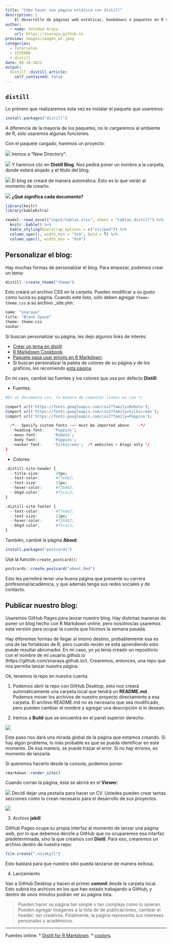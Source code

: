 ```yaml
---
title: "Cómo hacer una página estática con distill"
description: |
    El desarrollo de páginas web estáticas, bookdowns o paquetes en R se ha masificado, especialmente cuando se trata de compartir herramientas en este software libre. Con ese motivo, revisaremos los primeros pasos para diseñar una página con el paquete `distill`.
author:
  - name: Soledad Araya
    url: https://snaraya.github.io
preview: images/imagen_wt.jpeg
categories:
  - Tutoriales
  - ICP5006
  - distill
date: 08-16-2022
output:
  distill::distill_article:
    self_contained: false
---
```


## `distill`

Lo primero que realizaremos esta vez es instalar el paquete que usaremos:

```r
install.packages("distill")
```

A diferencia de la mayoría de los paquetes, no lo cargaremos al ambiente de R, sólo usaremos algunas funciones.

Con el paquete cargado, haremos un proyecto:

![](images/image1.png)
Iremos a "New Directory":

![](images/image2.png)
Y haremos clic en **Distill Blog**. Nos pedirá poner un nombre a la carpeta, donde estará alojado y el título del blog. 

![](images/image4.png)
El blog se creará de manera automática. Esto es lo que verán al momento de crearlo:

![](images/image5.png)
**¿Qué significa cada documento?**

```r
library(knitr)
library(kableExtra)

readxl::read_excel("input/tablas.xlsx", sheet = "tablas_distill") %>% 
  knitr::kable() %>% 
  kable_styling(bootstrap_options = c("striped")) %>% 
  column_spec(1, width_min = "3cm", bold = T) %>% 
  column_spec(2, width_min = "6cm") 
```

## Personalizar el blog:

Hay muchas formas de personalizar el blog. Para empezar, podemos crear un tema:

```r
distill::create_theme("theme")
```

Esto creará un archivo CSS en la carpeta. Pueden modificar a su gusto cómo lucirá su página. Cuando esté listo, sólo deben agregar `theme: theme.css` a su archivo _site.ylm:

```r
name: "snaraya"
title: "Blank Space"
theme: theme.css
navbar:
```

Si buscan personalizar su página, les dejo algunos links de interés:

* [Crear un tema en distill](https://rstudio.github.io/distill/website.html#create-theme).
* [R Markdown Cookbook](https://bookdown.org/yihui/rmarkdown-cookbook/).
* [Paquete pasa usar emojis en R Markdown](https://github.com/hadley/emo).
* Si buscan personalizar la paleta de colores de su página y de los gráficos, les recomiendo [esta página](https://coolors.co/palettes/trending.).

En mi caso, cambié las fuentes y los colores que usa por defecto **Distill**:

* Fuentes:

```r

#En un documento css, la manera de comentar líneas es con */

@import url('https://fonts.googleapis.com/css2?family=Roboto');
@import url('https://fonts.googleapis.com/css2?family=Silkscreen'); 
@import url('https://fonts.googleapis.com/css2?family=Poppins');

  /*-- Specify custom fonts ~~~ must be imported above   --*/
  --heading-font:    'Poppins';
  --mono-font:       'Roboto';
  --body-font:       'Poppins';
  --navbar-font:     'Silkscreen';  /* websites + blogs only */
}
```

* Colores:

```r

.distill-site-header {
  --title-size:       20px;
  --text-color:       #f7ede2;
  --text-size:        15px;
  --hover-color:      #f28482;
  --bkgd-color:       #f5cac3;
}

.distill-site-footer {
  --text-color:       #f7ede2;
  --text-size:        15px;
  --hover-color:      #f28482;
  --bkgd-color:       #f5cac3;
}
```

También, cambié la página **About**:

```r
install.packages("postcards")
```

Usé la función `create_postcard()`:

```r
postcards::create_postcard("about.Rmd")
```

Esto les permitirá tener una buena página que presente su carrera profesional/académica, y que además tenga sus redes sociales y de contacto.

## Publicar nuestro blog:

Usaremos GitHub Pages para lanzar nuestro blog. Hay distintas maneras de poner un blog hecho con R Markdown online, pero nosotros/as usaremos esta versión para ocupar la cuenta que hicimos la semana pasada.

Hay diferentes formas de llegar al mismo destino, probablemente esa es una de las fortalezas de R, pero cuando recién se está aprendiendo esto puede resultar abrumador. En mi caso, yo ya tenía creado un repositorio con el nombre de mi usuario.github.io (https://github.com/snaraya.github.io/). Crearemos, entonces, una repo que nos permita lanzar nuestra página.

Ok, tenemos la repo en nuestra cuenta.

1. Podemos abrir la repo con GitHub Desktop, esto nos creará automáticamente una carpeta local que tendrá un **README.md**. Podemos mover los archivos de nuestro proyecto directamente a esa carpeta. El archivo README.md no es necesario que sea modificado, pero pueden cambiar el nombre y agregar una descripción si lo desean.

2. Iremos a **Build** que se encuentra en el panel superior derecho.

![](images/image7.png)

Este paso nos dará una mirada global de la página que estamos creando. Si hay algún problema, lo más probable es que se pueda identificar en este momento. De esa manera, se puede trazar el error. Si no hay errores, es momento de lanzarla.

Si queremos hacerlo desde la consola, podemos poner:

```r
rmarkdown::render_site()
```

Cuando corran la página, ésta se abrirá en el **Viewer**:

![](images/image8.png)
Decidí dejar una pestaña para hacer un CV. Ustedes pueden crear tantas secciones como lo crean necesario para el desarrollo de sus proyectos.

![](images/image9.png)

3. Archivo **jekill**

GitHub Pages ocupa su propia interfaz al momento de lanzar una página web, por lo que debemos decirle a GitHub que no ocuparemos esa interfaz predeterminada, sino la que creamos con **Distil**. Para eso, crearemos un archivo dentro de nuestra repo:

```r
file.create(".nojekyll")
```

Esto bastará para que nuestro sitio pueda lanzarse de manera exitosa.

4. Lanzamiento

Van a GitHub Desktop y hacen el primer **commit** desde la carpeta local. Esto subirá los archivos en los que han estado trabajando a GitHub, y dentro de unos minutos podrán ver su página lista.

> Pueden hacer su página tan simple o tan compleja como lo quieran. Pueden agregar imágenes a la lista de de publicaciones, cambiar el header; ser creativos. Finalmente, la página representa sus intereses personales y académicos.

***

Fuentes online:
* [Distill for R Markdown](https://rstudio.github.io/distill/).
* [coolors](https://coolors.co/palettes/trending).
